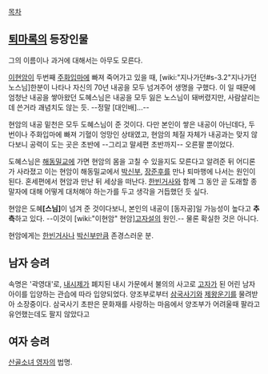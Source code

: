 [[목차]]
== [[퇴마록]]의 등장인물 ==
그의 이름이나 과거에 대해서는 아무도 모른다.

[[이현암]]이 두번째 [[주화입마]]에 빠져 죽어가고 있을 때, [wiki:"지나가던#s-3.2"지나가던 노스님]한분이 나타나 자신의 70년 내공을 모두 넘겨주어 생명을 구했다. 이 일 때문에 엄청난 내공을 쌓아왔던 도혜스님은 내공을 모두 잃은 노스님이 돼버렸지만, 사람살리는데 쓴거라 괘념치도 않는 듯. --정말 [대인배]...--

현암의 내공 밑천은 모두 도혜스님이 준 것이다. 다만 본인이 쌓은 내공이 아닌데다, 두번이나 주화입마에 빠져 기혈이 엉망인 상태였고, 현암의 체질 자체가 내공과는 맞지 않다보니 공력이 도는 곳은 초반에 --그리고 말세편 초반까지-- 오른팔 뿐이었다.

도혜스님은 [[해동밀교]]에 가면 현암의 몸을 고칠 수 있을지도 모른다고 알려준 뒤 어디론가 사라졌고 이는 현암이 해동밀교에서 [[박신부]], [[장준후]]를 만나 퇴마행에 나서는 원인이 된다. 혼세편에서 현암과 만난 뒤 세상을 떠난다. [[한빈거사]]와 함께 그 동안 곧 도래할 종말자에 대해 어떻게 대처해야 하는가를 두고 생각을 거듭했던 듯 싶다.

현암은 도혜'''[스님]'''이 넘겨 준 것이다보니, 본인의 내공이 [동자공]일 가능성이 높다고 '''추측'''하고 있다. --이것이 [wiki:"이현암" 현암][[고자]]설의 원인.--
물론 확실한 것은 아니다.

현암에게는 [[한빈거사]]나 [[박신부]]만큼 존경스러운 분.

== 남자 승려 ==
속명은 '곽영대'로, [[내시]]제가 폐지된 내시 가문에서 불의의 사고로 [[고자]]가 된 어린 남자아이를 입양하는 관습에 따라 입양되었다. 양조부로부터 [[삼국사기]]와 [[제왕운기]]를 물려받아 소장중이다. 삼국사기 초판은 문화재를 사랑하는 마음에서 양조부가 어려울때 팔라고 유언했는데도 팔지 않았다고
== 여자 승려 ==
[[산골소녀 영자 사건|산골소녀 영자]]의 법명. 
